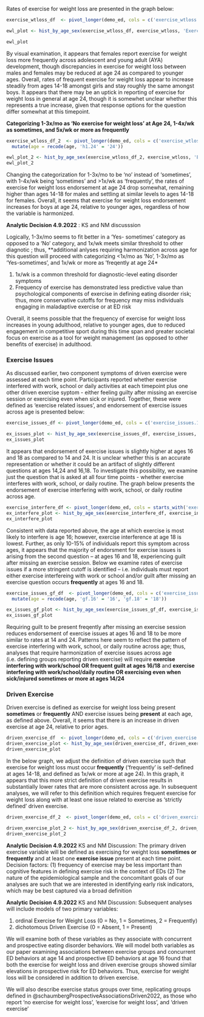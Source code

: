 Rates of exercise for weight loss are presented in the graph below:

```r
exercise_wtloss_df  <- pivot_longer(demo_ed, cols = c('exercise_wtloss.14', 'exercise_wtloss.16', 'exercise_wtloss.18', 'exercise_wtloss.24'), names_to = 'age', names_prefix = 'exercise_wtloss.', values_to = 'exercise_wtloss') 

ewl_plot <- hist_by_age_sex(exercise_wtloss_df, exercise_wtloss, 'Exercise for Weight Loss Across Age')

ewl_plot
```

By visual examination, it appears that females report exercise for weight loss more frequently across adolescent and young adult (AYA) development, though discrepancies in exercise for weight loss between males and females may be reduced at age 24 as compared to younger ages. Overall, rates of frequent exercise for weight loss appear to increase steadily from ages 14-18 amongst girls and stay roughly the same amongst boys. It appears that there may be an uptick in reporting of exercise for weight loss in general at age 24, though it is somewhet unclear whether this represents a true increase, given that response options for the question differ somewhat at this timepoint.

**Categorizing 1-3x/mo as 'No exercise for weight loss' at Age 24, 1-4x/wk as sometimes, and 5x/wk or more as frequently**

```r
exercise_wtloss_df_2  <- pivot_longer(demo_ed, cols = c('exercise_wtloss.14', 'exercise_wtloss.16', 'exercise_wtloss.18', 'exercise_wtloss_h1.24'), names_to = 'age', names_prefix = 'exercise_wtloss.', values_to = 'exercise_wtloss') %>% 
  mutate(age = recode(age, 'h1.24' = '24'))

ewl_plot_2 <- hist_by_age_sex(exercise_wtloss_df_2, exercise_wtloss, 'Exercise for Weight Loss Frequency \n - 1-3x/mo as *no* age 24')
ewl_plot_2
```

Changing the categorization for 1-3x/mo to be 'no' instead of 'sometimes', with 1-4x/wk being 'sometimes' and \>1x/wk as 'frequently', the rates of exercise for weight loss endorsement at age 24 drop somewhat, remaining higher than ages 14-18 for males and settling at similar levels to ages 14-18 for females. Overall, it seems that exercise for weight loss endorsement increases for boys at age 24, relative to younger ages, regardless of how the variable is harmonized.

**Analytic Decision 4.9.2022** : KS and NM discusssion

Logically, 1-3x/mo seems to fit better in a 'Yes- sometimes' category as opposed to a 'No' category, and 1x/wk meets similar threshold to other diagnotic ; thus, \*\*additional anlyses requiring harmonization across age for this question will proceed with categorizing \<1x/mo as 'No', 1-3x/mo as 'Yes-sometimes', and 1x/wk or more as 'freqently at age 24\*

(1) 1x/wk is a common threshold for diagnostic-level eating disorder symptoms
(2) Frequency of exercise has demonstrated less predictive value than psychological components of exercise in defining eating disorder risk; thus, more conservative cutoffs for frequency may miss individuals engaging in maladaptive exercise or at ED risk

Overall, it seems possible that the frequency of exercise for weight loss increases in young adulthood, relative to younger ages, due to reduced engagement in competitive sport during this time span and greater societal focus on exercise as a tool for weight management (as opposed to other benefits of exercise) in adulthood.

### Exercise Issues

As discussed earlier, two component symptoms of driven exercise were assessed at each time point. Participants reported whether exercise interfered with work, school or daily activities at each timepoint plus one other driven exercise syptom - either feeling guilty after missing an exercise session or exercising even when sick or injured. Together, these were defined as 'exercise related issues', and endorsement of exercise issues across age is presented below:

```r
exercise_issues_df <- pivot_longer(demo_ed, cols = c('exercise_issues.14', 'exercise_issues.16', 'exercise_issues.18', 'exercise_issues.24'), names_to = 'age', names_prefix = 'exercise_issues.', values_to = 'exercise_issues') 

ex_issues_plot <- hist_by_age_sex(exercise_issues_df, exercise_issues, 'Exercise Issues across Age')
ex_issues_plot
```

It appears that endorsement of exercise issues is slightly higher at ages 16 and 18 as compared to 14 and 24. It is unclear whether this is an accurate representation or whether it could be an artifact of slightly different questions at ages 14,24 and 16,18. To investigate this possibility, we examine just the question that is asked at all four time points - whether exercise interferes with work, school, or daily routine. The graph below presents the endorsement of exercise interfering with work, school, or daily routine across age.

```r

exercise_interfere_df <- pivot_longer(demo_ed, cols = starts_with('exercise_interfere_present'), names_to = 'age', names_prefix = 'exercise_interfere_present.', values_to = 'exercise_interfere') 
ex_interfere_plot <- hist_by_age_sex(exercise_interfere_df, exercise_interfere, 'Exercise Interferes with Work/School/Daily Routine by Age')
ex_interfere_plot
```

Consistent with data reported above, the age at which exercise is most likely to interfere is age 16; however, exercise interference at age 18 is lowest. Further, as only 10-15% of individuals report this symptom across ages, it appears that the majority of endorsment for exercise issues is arising from the second question -- at ages 16 and 18, experiencing guilt after missing an exercise session. Below we examine rates of exercise issues if a more stringent cutoff is identified -- i.e. individuals must report either exercise interfereing with work or school and/or guilt after missing an exercise question occurs **frequently** at ages 16 and 18.

```r
exercise_issues_gf_df  <- pivot_longer(demo_ed, cols = c('exercise_issues.14', 'exercise_issues_gf.16', 'exercise_issues_gf.18', 'exercise_issues.24'), names_to = 'age', names_prefix = 'exercise_issues.', values_to = 'exercise_issues') %>% 
  mutate(age = recode(age, 'gf.16' = '16', 'gf.18' = '18'))

ex_issues_gf_plot <- hist_by_age_sex(exercise_issues_gf_df, exercise_issues, 'Endorsement of exercise issues across age \n - Frequent guilt required at 16/18')
ex_issues_gf_plot
```

Requiring guilt to be present freqently after missing an exercise session reduces endorsement of exercise issues at ages 16 and 18 to be more similar to rates at 14 and 24. Patterns here seem to reflect the pattern of exercise interfering with work, school, or daily routine across age; thus, analyses that require harmonization of exercise issues across age (i.e. defining groups reporting driven exercise) will require **exercise interfering with work/school OR frequent guilt at ages 16/18** and **exercise interfering with work/school/daily routine OR exercising even when sick/injured sometimes or more at ages 14/24**

### Driven Exercise

Driven exercise is defined as exercise for weight loss being present **sometimes** or **frequently** AND exercise issues being **present** at each age, as defined above. Overall, it seems that there is an increase in driven exercise at age 24, relative to prior ages.

```r
driven_exercise_df  <- pivot_longer(demo_ed, cols = c('driven_exercise.14', 'driven_exercise.16', 'driven_exercise.18', 'driven_exercise.24'), names_to = 'age', names_prefix = 'driven_exercise.', values_to = 'driven_exercise') 
driven_exercise_plot <- hist_by_age_sex(driven_exercise_df, driven_exercise, 'Driven Exercise Across Age')
driven_exercise_plot
```

In the below graph, we adjust the definition of driven exercise such that exercise for weight loss must occur **frequently** ('frequently' is self-defined at ages 14-18, and defined as 1x/wk or more at age 24). In this graph, it appears that this more strict definition of driven exercise results in substantially lower rates that are more consistent across age. In subsequent analyses, we will refer to this definition which requires frequent exercise for weight loss along with at least one issue related to exercise as 'strictly defined' driven exercise.

```r
driven_exercise_df_2  <- pivot_longer(demo_ed, cols = c('driven_exercise_2.14', 'driven_exercise_2.16', 'driven_exercise_2.18', 'driven_exercise_2.24'), names_to = 'age', names_prefix = 'driven_exercise_2.', values_to = 'driven_exercise_2') 

driven_exercise_plot_2 <- hist_by_age_sex(driven_exercise_df_2, driven_exercise_2, 'Driven Exercise (strictly defined) Across Age')
driven_exercise_plot_2
```

**Analytic Decision 4.9.2022** KS and NM Discussion: The primary driven exercise variable will be defined as exercising for weight loss **sometimes or frequently** and at least one **exercise issue** present at each time point. Decision factors: (1) frequency of exercise may be less important than cognitive features in defining exercise risk in the context of EDs (2) The nature of the epidemiological sample and the concomitant goals of our analyses are such that we are interested in identifying early risk indicators, which may be best captured via a broad definition

**Analytic Decision 4.9.2022** KS and NM Discussion: Subsequent analyses will include models of two primary variables:

(1) ordinal Exercise for Weight Loss (0 = No, 1 = Sometimes, 2 = Frequently)
(2) dichotomous Driven Exercise (0 = Absent, 1 = Present)

We will examine both of these variables as they associate with concurrent and prospective eating disorder behaviors. We will model both variables as our paper examining associations between exercise groups and concurrent ED behaviors at age 14 and prospective ED behaviors at age 16 found that both the exercise for weight loss and driven exercise groups showed similar elevations in prospective risk for ED behaviors. Thus, exercise for weight loss will be considered in addition to driven exercise.

We will also describe exercise status groups over time, replicating groups defined in @schaumbergProspectiveAssociationsDriven2022, as those who report 'no exercise for weight loss', 'exercise for weight loss', and 'driven exercise'

